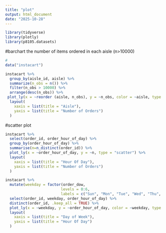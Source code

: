 ```yaml
---
title: "plot"
output: html_document
date: "2025-10-28"
---
```


```r
library(tidyverse)
library(plotly)
library(p8105.datasets)
```

#barchart
the number of items ordered in each aisle (n>10000)
```r
#
data("instacart")

instacart %>% 
  group_by(aisle_id, aisle) %>% 
  summarize(n_obs = n()) %>% 
  filter(n_obs > 10000) %>%
  arrange(desc(n_obs)) %>% 
 plot_ly(x = ~reorder (aisle, n_obs), y = ~n_obs, color = ~aisle, type = "bar", colors = "viridis") %>% 
  layout(
    xaxis = list(title = "Aisle"),
    yaxis = list(title = "Number of Orders")
  )

```

#scatter plot
```r
instacart %>% 
  select(order_id, order_hour_of_day) %>% 
  group_by(order_hour_of_day) %>% 
  summarise(n=n_distinct(order_id)) %>% 
  plot_ly(x = ~order_hour_of_day, y = ~n, type = "scatter") %>% 
  layout(
    xaxis = list(title = "Hour Of Day"),
    yaxis = list(title = "Number of Orders")
  )
```

```r
instacart %>% 
  mutate(weekday = factor(order_dow, 
                         levels = 0:6,
                         labels = c("Sun", "Mon", "Tue", "Wed", "Thu", "Fri", "Sat"))) %>% 
  select(order_id, weekday, order_hour_of_day) %>% 
  distinct(order_id, .keep_all = TRUE) %>% 
  plot_ly(x = ~weekday, y = ~order_hour_of_day, color = ~weekday, type = "box", colors = "viridis") %>% 
  layout(
    xaxis = list(title = "Day of Week"),
    yaxis = list(title = "Hour Of Day")
  )
 
```



